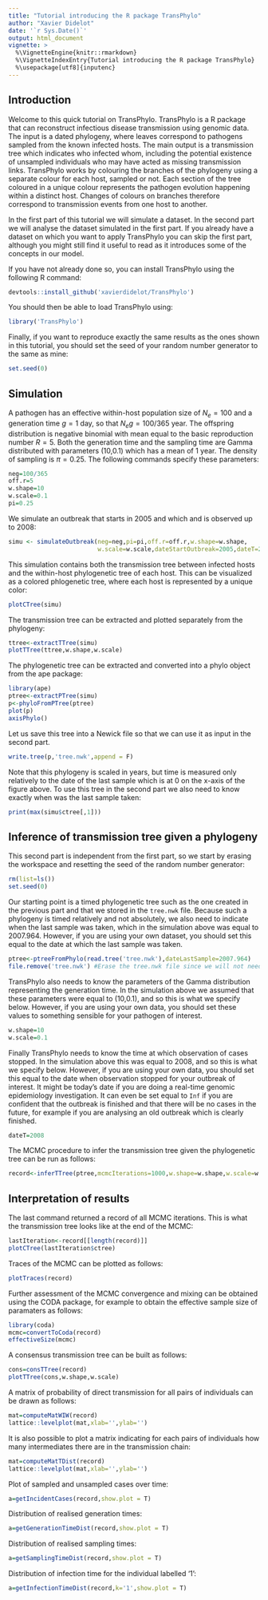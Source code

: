 ```yaml
---
title: "Tutorial introducing the R package TransPhylo"
author: "Xavier Didelot"
date: '`r Sys.Date()`'
output: html_document
vignette: >
  %\VignetteEngine{knitr::rmarkdown}
  %\VignetteIndexEntry{Tutorial introducing the R package TransPhylo}
  %\usepackage[utf8]{inputenc}
---
```



## Introduction

Welcome to this quick tutorial on TransPhylo. TransPhylo is a R package that can reconstruct infectious disease transmission using genomic data. The input is a dated phylogeny, where leaves correspond to pathogens sampled from the known infected hosts. The main output is a transmission tree which indicates who infected whom, including the potential existence of unsampled individuals who may have acted as missing transmission links. TransPhylo works by colouring the branches of the phylogeny using a separate colour for each host, sampled or not. Each section of the tree  coloured in a unique colour represents the pathogen evolution happening within a distinct host. Changes of colours on branches therefore correspond to transmission events from one host to another.

In the first part of this tutorial we will simulate a dataset. In the second part we will analyse the dataset simulated in the first part. If you already have a dataset on which you want to apply TransPhylo you can skip the first part, although you might still find it useful to read as it introduces some of the concepts in our model.

If you have not already done so, you can install TransPhylo using the following R command:

```r
devtools::install_github('xavierdidelot/TransPhylo')
```

You should then be able to load TransPhylo using:
```r
library('TransPhylo')
```

Finally, if you want to reproduce exactly the same results as the ones shown in this tutorial, you should set the seed of your random number generator to the same as mine:
```r
set.seed(0)
```

## Simulation

A pathogen has an effective within-host population size of $N_e=100$ and a generation time $g=1$ day, so that $N_e g=100/365$ year. The offspring distribution is negative binomial with mean equal to the basic reproduction number $R=5$. Both the generation time and the sampling time are Gamma distributed with parameters (10,0.1) which has a mean of 1 year. The density of sampling is $\pi=0.25$. The following commands specify these parameters:
```r
neg=100/365
off.r=5
w.shape=10
w.scale=0.1
pi=0.25
```

We simulate an outbreak that starts in 2005 and which and is observed up to 2008:

```r
simu <- simulateOutbreak(neg=neg,pi=pi,off.r=off.r,w.shape=w.shape,
                         w.scale=w.scale,dateStartOutbreak=2005,dateT=2008)
```

This simulation contains both the transmission tree between infected hosts and the within-host phylogenetic tree of each host. This can be visualized as a colored phlogenetic tree, where each host is represented by a unique color:

```r
plotCTree(simu)
```

The transmission tree can be extracted and plotted separately from the phylogeny:

```r
ttree<-extractTTree(simu)
plotTTree(ttree,w.shape,w.scale)
```

The phylogenetic tree can be extracted and converted into a phylo object from the ape package:

```r
library(ape)
ptree<-extractPTree(simu)
p<-phyloFromPTree(ptree)
plot(p)
axisPhylo()
```

Let us save this tree into a Newick file so that we can use it as input in the second part.

```r
write.tree(p,'tree.nwk',append = F)
```


Note that this phylogeny is scaled in years, but time is measured only relatively to the 
date of the last sample which is at 0 on the x-axis of the figure above. To use this tree
in the second part we also need to know exactly when was the last sample taken:

```r
print(max(simu$ctree[,1]))
```

## Inference of transmission tree given a phylogeny

This second part is independent from the first part, so we start by erasing the workspace and resetting the seed of the random number generator:

```r
rm(list=ls())
set.seed(0)
```

Our starting point is a timed phylogenetic tree such as the one created in the previous part and that we stored in the `tree.nwk` file. Because such a phylogeny is timed relatively and not absolutely, we also need to indicate when the last sample was taken, which in the simulation above was equal to 2007.964. However, if you are using your own dataset, you should set this equal to the date at which the last sample was taken.

```r
ptree<-ptreeFromPhylo(read.tree('tree.nwk'),dateLastSample=2007.964)
file.remove('tree.nwk') #Erase the tree.nwk file since we will not need it anymore
```

TransPhylo also needs to know the parameters of the Gamma distribution representing the generation time. In the simulation above we assumed that these parameters were equal to (10,0.1), and so this is what we specify below. However, if you are using your own data, you should set these values to something sensible for your pathogen of interest.
```r
w.shape=10
w.scale=0.1
```

Finally TransPhylo needs to know the time at which observation of cases stopped. In the simulation above this was equal to 2008, and so this is what we specify below. However, if you are using your own data, you should set this equal to the date when observation stopped for your outbreak of interest. It might be today's date if you are doing a real-time genomic epidemiology investigation. It can even be set equal to `Inf` if you are confident that the outbreak is finished and that there will be no cases in the future, for example if you are analysing an old outbreak which is clearly finished.
```r
dateT=2008
```

The MCMC procedure to infer the transmission tree given the phylogenetic tree can be run as follows:

```r
record<-inferTTree(ptree,mcmcIterations=1000,w.shape=w.shape,w.scale=w.scale,dateT=dateT)
```

## Interpretation of results

The last command returned a record of all MCMC iterations. This is what the transmission tree looks like at the end of the MCMC:

```r
lastIteration<-record[[length(record)]]
plotCTree(lastIteration$ctree)
```

Traces of the MCMC can be plotted as follows:

```r
plotTraces(record)
```

Further assessment of the MCMC convergence and mixing can be obtained using the CODA package, for example to obtain the effective sample size of paramaters as follows:
```r
library(coda)
mcmc=convertToCoda(record)
effectiveSize(mcmc)
```

A consensus transmission tree can be built as follows:
```r
cons=consTTree(record)
plotTTree(cons,w.shape,w.scale)
```

A matrix of probability of direct transmission for all pairs of individuals can be drawn as follows:
```r
mat=computeMatWIW(record)
lattice::levelplot(mat,xlab='',ylab='')
```

It is also possible to plot a matrix indicating for each pairs of individuals how many intermediates there are in the transmission chain:
```r
mat=computeMatTDist(record)
lattice::levelplot(mat,xlab='',ylab='')
```

Plot of sampled and unsampled cases over time:
```r
a=getIncidentCases(record,show.plot = T)
```

Distribution of realised generation times:
```r
a=getGenerationTimeDist(record,show.plot = T)
```

Distribution of realised sampling times:
```r
a=getSamplingTimeDist(record,show.plot = T)
```

Distribution of infection time for the individual labelled '1':

```r
a=getInfectionTimeDist(record,k='1',show.plot = T)
```